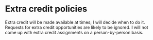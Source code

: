 # Extra credit policies {#extracredit}

Extra credit will be made available at times; I will decide when to do it.  Requests for extra credit opportunities are likely to be ignored. I will not come up with extra credit assignments on a person-by-person basis.


<!-- "Buffer questions" on the mini-tests (detailed elsewhere) and the final are NOT extra credit. -->

<!-- Exam revision assignments are not extra credit and do not add points to your test score. -->
